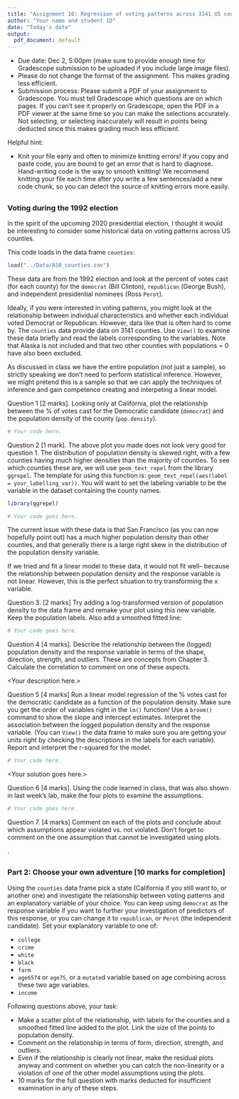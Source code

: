 ```yaml
---
title: "Assignment 10: Regression of voting patterns across 3141 US counties"
author: "Your name and student ID"
date: "Today's date"
output:
  pdf_document: default
---
```


* Due date: Dec 2, 5:00pm (make sure to provide enough time for Gradescope
submission to be uploaded if you include large image files).
* Please do not change the format of the assignment. This makes grading less efficient.
* Submission process: Please submit a PDF of your assignment to Gradescope. You 
must tell Gradescope which questions are on which pages. If you can't see it 
properly on Gradescope, open the PDF in a PDF viewer at the same time so you 
can make the selections accurately. Not selecting, or selecting inaccurately
will result in points being deducted since this makes grading much less efficient.

Helpful hint:

- Knit your file early and often to minimize knitting errors! If you copy and 
paste code, you are bound to get an error that is hard to diagnose. Hand-writing 
code is the way to smooth knitting! We recommend knitting your file each time 
after you write a few sentences/add a new code chunk, so you can detect the 
source of knitting errors more easily.
 
\newpage
--------------------------------------------------------------------------------

### Voting during the 1992 election

In the spirit of the upcoming 2020 presidential election, I thought it would be 
interesting to consider some historical data on voting patterns across US counties.

This code loads in the data frame `counties`:

```r
load("../Data/A10_counties.sav")
```

These data are from the 1992 election and look at the percent of votes cast 
(for each county) for the `democrat` (Bill Clinton), `republican` (George Bush),
and independent presidential nominees (Ross `Perot`). 

Ideally, if you were interested in voting patterns, you might look at the 
relationship between individual characteristics and whether each individual 
voted Democrat or Republican. However, data like that is often hard to come by.
The `counties` data provide data on 3141 counties. Use `View()` to examine these
data briefly and read the labels corresponding to the variables. Note that Alaska
is not included and that two other counties with populations = 0 have also been 
excluded.

As discussed in class we have the entire population (not just a sample), so 
strictly speaking we don't need to perform statistical inference. However, we
might pretend this is a sample so that we can apply the techniques of inference 
and gain competence creating and interpeting a linear model.

\newpage
Question 1 [2 marks]. Looking only at California, plot the relationship between 
the % of votes cast for the Democratic candidate (`democrat`) 
and the population density of the county (`pop.density`). 

```r
# Your code here.
```

\newpage
Question 2 [1 mark]. 
The above plot you made does not look very good for question 1. 
The distribution of population density is skewed right, 
with a few counties having much higher densities than the majority of counties.
To see which counties these are, we will use `geom_text_repel` from the 
library `ggrepel`. 
The template for using this function is: 
`geom_text_repel(aes(label = your_labelling_var))`. 
You will want to set the labeling variable to be the variable in the dataset
containing the county names.

```r
library(ggrepel)

# Your code goes here.
```

The current issue with these data is that San Francisco 
(as you can now hopefully point out) 
has a much higher population density than other counties, 
and that generally there is a large right skew in the distribution 
of the population density variable. 

If we tried and fit a linear model to these data, it would not fit well-- because
the relationship between population density and the response variable is not 
linear. However, this is the perfect situation to try transforming the x variable.

\newpage
Question 3. [2 marks] Try adding a log-transformed version of population density
to the data frame and remake your plot using this new variable. Keep the 
population labels. Also add a smoothed fitted line:

```r
# Your code goes here.
```

\newpage
Question 4 [4 marks]. Describe the relationship between the (logged) population density 
and the response variable in terms of the shape, direction, strength, and outliers.
These are concepts from Chapter 3. Calculate the correlation to
comment on one of these aspects.

<Your description here.>

\newpage
Question 5 [4 marks] Run a linear model regression of the % votes cast for the democratic
candidate as a function of the population density. Make sure you get the order
of variables right in the `lm()` function! Use a `broom()` command to show the 
slope and intercept estimates. Interpret the association between the logged population 
density and the response variable. (You can `View()` the data frame to make sure
you are getting your units right by checking the descriptions in the labels for 
each variable). Report and interpret the r-squared for the model.

```r
# Your code here.
```

<Your solution goes here.>

\newpage
Question 6 [4 marks]. Using the code learned in class, that was also shown in 
last week's lab, make the four plots to examine the assumptions. 

```r
# Your code goes here.
```

\newpage
Question 7. [4 marks] Comment on each of the plots and conclude about which 
assumptions appear violated vs. not violated. Don't forget to comment on the 
one assumption that cannot be investigated using plots.

<Your comments here>.

\newpage
-------------------------------------------------------------------------------

### Part 2: Choose your own adventure [10 marks for completion]

Using the `counties` data frame pick a state (California if you still want to, or
another one) and investigate the relationship between voting patterns and an
explanatory variable of your choice. You can keep using `democrat` as the response 
variable if you want to further your investigation of predictors of this 
response, or you can change it to `republican`, or `Perot` (the independent 
candidate). Set your explanatory variable to one of:

- `college`
- `crime`
- `white`
- `black`
- `farm`
- `age6574` or `age75`, or a `mutate`d variable based on age combining across these two age variables.
- `income`

Following questions above, your task:

- Make a scatter plot of the relationship, with labels for the counties and a 
smoothed fitted line added to the plot. Link the size of the points to population
density.
- Comment on the relationship in terms of form, direction, strength, and outliers.
- Even if the relationship is clearly not linear, make the residual plots anyway
and comment on whether you can catch the non-linearity or a violation of one of 
the other model assumptions using the plots.
- 10 marks for the full question with marks deducted for insufficient examination in any of these steps.
